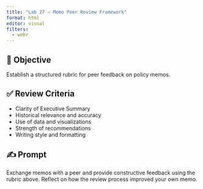```yaml
---
title: "Lab 27 – Memo Peer Review Framework"
format: html
editor: visual
filters:
  - webr
---
```


## 🧭 Objective
Establish a structured rubric for peer feedback on policy memos.

## ✅ Review Criteria
- Clarity of Executive Summary
- Historical relevance and accuracy
- Use of data and visualizations
- Strength of recommendations
- Writing style and formatting

## ✍️ Prompt
Exchange memos with a peer and provide constructive feedback using the rubric above. Reflect on how the review process improved your own memo.



